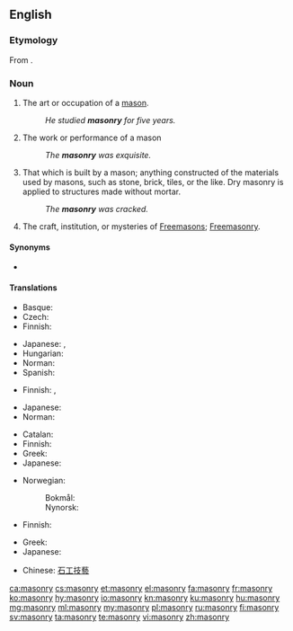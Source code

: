 ==English==
{{wikipedia}}

===Etymology===
From {{etyl|fr|en}} {{m|fr|maçonnerie}}.

===Noun===
{{en-noun|~|masonries}}

# The art or occupation of a [[mason]].
#: ''He studied '''masonry''' for five years.''
# The work or performance of a mason
#: ''The '''masonry''' was exquisite.''
# That which is built by a mason; anything constructed of the materials used by masons, such as stone, brick, tiles, or the like. Dry masonry is applied to structures made without mortar.
#: ''The '''masonry''' was cracked.''
# The craft, institution, or mysteries of [[Freemason]]s; [[Freemasonry]].

====Synonyms====
* {{l|en|stonecraft}}

====Translations====
{{trans-top|art or occupation of a mason}}
* Basque: {{t+|eu|igeltserotza}}
* Czech: {{t|cs|zednictví|n}}
* Finnish: {{t|fi|muurarius}}
{{trans-mid}}
* Japanese: {{t|ja|石工職人}}, {{t|ja|石造技術}}
* Hungarian: {{t|hu|kőművesség}}
* Norman: {{t|nrf|machon'nie|f}}
* Spanish: {{t+|es|albañilería}}
{{trans-bottom}}

{{trans-top|work or performance of a mason}}
* Finnish: {{t|fi|muuraus}}, {{t+|fi|kivityö}}
{{trans-mid}}
* Japanese: {{t|ja|石匠}}
* Norman: {{t|nrf|machon'nie|f}}
{{trans-bottom}}

{{trans-top|that which is built by a mason}}
* Catalan: {{t|ca|maçoneria|f}}
* Finnish: {{t+|fi|kivityö}}
* Greek: {{t+|el|λιθοδομή|f}}
* Japanese: {{t|ja|石造建築物}}
{{trans-mid}}
* Norwegian:
*: Bokmål: {{t|nb|murverk|n}}
*: Nynorsk: {{t|nn|murverk|n}}
{{trans-bottom}}

{{trans-top|freemasonry}}
* Finnish: {{t|fi|vapaamuurarius}}
{{trans-mid}}
* Greek: {{t+|el|ελευθεροτεκτονισμός|m}}
* Japanese: {{t|ja|フリーメイソン}}
{{trans-bottom}}

{{checktrans-top}}
* Chinese: [[石工技藝]]
{{trans-bottom}}

[[ca:masonry]]
[[cs:masonry]]
[[et:masonry]]
[[el:masonry]]
[[fa:masonry]]
[[fr:masonry]]
[[ko:masonry]]
[[hy:masonry]]
[[io:masonry]]
[[kn:masonry]]
[[ku:masonry]]
[[hu:masonry]]
[[mg:masonry]]
[[ml:masonry]]
[[my:masonry]]
[[pl:masonry]]
[[ru:masonry]]
[[fi:masonry]]
[[sv:masonry]]
[[ta:masonry]]
[[te:masonry]]
[[vi:masonry]]
[[zh:masonry]]